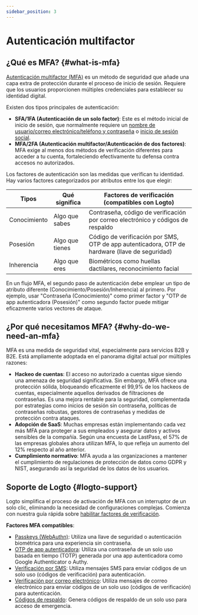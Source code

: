 ```yaml
---
sidebar_position: 3
---
```


# Autenticación multifactor

## ¿Qué es MFA? \{#what-is-mfa}

[Autenticación multifactor (MFA)](https://auth.wiki/mfa) es un método de seguridad que añade una capa extra de protección durante el proceso de inicio de sesión. Requiere que los usuarios proporcionen múltiples credenciales para establecer su identidad digital.

Existen dos tipos principales de autenticación:

- **SFA/1FA (Autenticación de un solo factor)**: Este es el método inicial de inicio de sesión, que normalmente requiere un [nombre de usuario/correo electrónico/teléfono y contraseña](/end-user-flows/sign-up-and-sign-in/sign-in) o [inicio de sesión social](/end-user-flows/sign-up-and-sign-in/social-sign-in).
- **MFA/2FA (Autenticación multifactor/Autenticación de dos factores)**: MFA exige al menos dos métodos de verificación diferentes para acceder a tu cuenta, fortaleciendo efectivamente tu defensa contra accesos no autorizados.

Los factores de autenticación son las medidas que verifican tu identidad. Hay varios factores categorizados por atributos entre los que elegir:

| Tipos        | Qué significa   | Factores de verificación (compatibles con Logto)                                               |
| ------------ | --------------- | ---------------------------------------------------------------------------------------------- |
| Conocimiento | Algo que sabes  | Contraseña, código de verificación por correo electrónico y códigos de respaldo                |
| Posesión     | Algo que tienes | Código de verificación por SMS, OTP de app autenticadora, OTP de hardware (llave de seguridad) |
| Inherencia   | Algo que eres   | Biométricos como huellas dactilares, reconocimiento facial                                     |

En un flujo MFA, el segundo paso de autenticación debe emplear un tipo de atributo diferente (Conocimiento/Posesión/Inherencia) al primero. Por ejemplo, usar "Contraseña (Conocimiento)" como primer factor y "OTP de app autenticadora (Posesión)" como segundo factor puede mitigar eficazmente varios vectores de ataque.

## ¿Por qué necesitamos MFA? \{#why-do-we-need-an-mfa}

MFA es una medida de seguridad vital, especialmente para servicios B2B y B2E. Está ampliamente adoptada en el panorama digital actual por múltiples razones:

- **Hackeo de cuentas**: El acceso no autorizado a cuentas sigue siendo una amenaza de seguridad significativa. Sin embargo, MFA ofrece una protección sólida, bloqueando eficazmente el 99,9% de los hackeos de cuentas, especialmente aquellos derivados de filtraciones de contraseñas. Es una mejora rentable para la seguridad, complementada por estrategias como inicios de sesión sin contraseña, políticas de contraseñas robustas, gestores de contraseñas y medidas de protección contra ataques.
- **Adopción de SaaS**: Muchas empresas están implementando cada vez más MFA para proteger a sus empleados y asegurar datos y activos sensibles de la compañía. Según una encuesta de LastPass, el 57% de las empresas globales ahora utilizan MFA, lo que refleja un aumento del 12% respecto al año anterior.
- **Cumplimiento normativo**: MFA ayuda a las organizaciones a mantener el cumplimiento de regulaciones de protección de datos como GDPR y NIST, asegurando así la seguridad de los datos de los usuarios.

## Soporte de Logto \{#logto-support}

Logto simplifica el proceso de activación de MFA con un interruptor de un solo clic, eliminando la necesidad de configuraciones complejas. Comienza con nuestra guía rápida sobre [habilitar factores de verificación](/end-user-flows/mfa/configure-mfa).

**Factores MFA compatibles**:

- [Passkeys (WebAuthn)](/end-user-flows/mfa/webauthn): Utiliza una llave de seguridad o autenticación biométrica para una experiencia sin contraseña.
- [OTP de app autenticadora](/end-user-flows/mfa/authenticator-app-otp): Utiliza una contraseña de un solo uso basada en tiempo (TOTP) generada por una app autenticadora como Google Authenticator o Authy.
- [Verificación por SMS](/end-user-flows/mfa/sms-mfa): Utiliza mensajes SMS para enviar códigos de un solo uso (códigos de verificación) para autenticación.
- [Verificación por correo electrónico](/end-user-flows/mfa/email-mfa): Utiliza mensajes de correo electrónico para enviar códigos de un solo uso (códigos de verificación) para autenticación.
- [Códigos de respaldo](/end-user-flows/mfa/backup-codes): Genera códigos de respaldo de un solo uso para acceso de emergencia.
